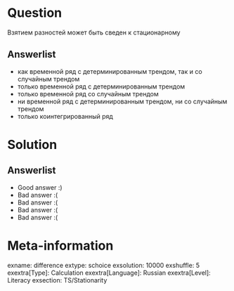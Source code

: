 Question
========
Взятием разностей может быть сведен к стационарному



Answerlist
----------
*  как временной ряд с детерминированным трендом, так и со случайным трендом
*  только временной ряд с детерминированным трендом
*  только временной ряд со случайным трендом
*  ни временной ряд с детерминированным трендом, ни со случайным трендом
*  только коинтегрированный ряд

Solution
========

Answerlist
----------
*  Good answer :)
*  Bad answer :(
*  Bad answer :(
*  Bad answer :(
*  Bad answer :(

Meta-information
================
exname: difference
extype: schoice
exsolution: 10000
exshuffle: 5
exextra[Type]: Calculation
exextra[Language]: Russian
exextra[Level]: Literacy
exsection: TS/Stationarity
